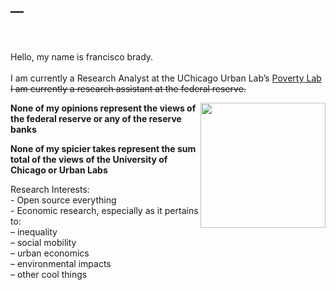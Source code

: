 ---
---
  <br>
  <br>
  Hello, my name is francisco brady.  
  <br>
  I am currently a Research Analyst at the UChicago Urban Lab's [Poverty Lab](https://urbanlabs.uchicago.edu/labs/poverty)  
  ~~I am currently a research assistant at the federal reserve.~~
  
<img align="right" width="200" height="200" src="pics/apictureofme.jpeg">


**None of my opinions represent the views of the federal reserve or any of the reserve banks**  

**None of my spicier takes represent the sum total of the views of the University of Chicago or Urban Labs**

Research Interests:  
- Open source everything  
- Economic research, especially as it pertains to:  
-- inequality  
-- social mobility  
-- urban economics  
-- environmental impacts  
-- other cool things
